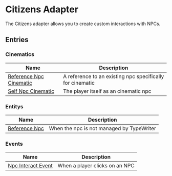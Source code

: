 
<UnsupportedWarning adapter />

# Citizens Adapter

The Citizens adapter allows you to create custom interactions with NPCs.

## Entries

### Cinematics

| Name | Description |
| ---- | ----------- |
| [Reference Npc Cinematic](CitizensAdapter/entries/cinematic/reference_npc_cinematic) | A reference to an existing npc specifically for cinematic |
| [Self Npc Cinematic](CitizensAdapter/entries/cinematic/self_npc_cinematic) | The player itself as an cinematic npc |

### Entitys

| Name | Description |
| ---- | ----------- |
| [Reference Npc](CitizensAdapter/entries/entity/reference_npc) | When the npc is not managed by TypeWriter |

### Events

| Name | Description |
| ---- | ----------- |
| [Npc Interact Event](CitizensAdapter/entries/event/on_npc_interact) | When a player clicks on an NPC |

